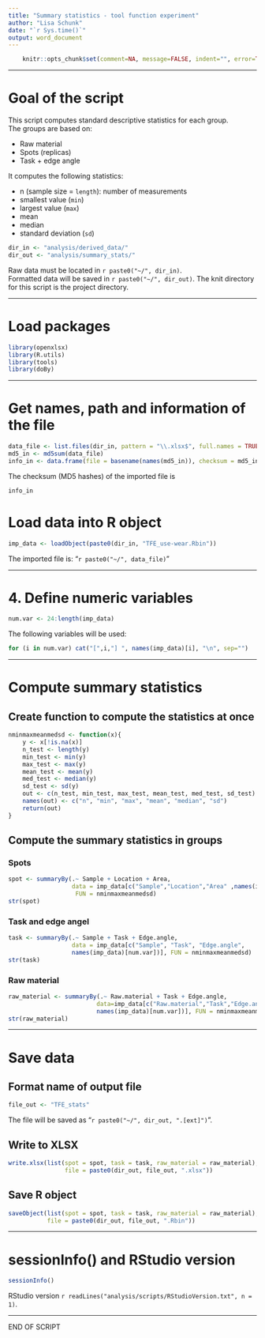 ```yaml
---
title: "Summary statistics - tool function experiment"
author: "Lisa Schunk"
date: "`r Sys.time()`"
output: word_document
---
```



```r
	knitr::opts_chunk$set(comment=NA, message=FALSE, indent="", error=TRUE)

```

---


# Goal of the script
This script computes standard descriptive statistics for each group.  
The groups are based on:

* Raw material 
* Spots (replicas) 
* Task + edge angle


It computes the following statistics:  

* n (sample size = `length`): number of measurements  
* smallest value (`min`)  
* largest value (`max`)
* mean  
* median  
* standard deviation (`sd`)

```r
dir_in <- "analysis/derived_data/"
dir_out <- "analysis/summary_stats/"

```

Raw data must be located in `r paste0("~/", dir_in)`.  
Formatted data will be saved in `r paste0("~/", dir_out)`.
The knit directory for this script is the project directory.

---


# Load packages
```r
library(openxlsx)
library(R.utils)
library(tools)
library(doBy)

```


---

# Get names, path and information of the file 
```r
data_file <- list.files(dir_in, pattern = "\\.xlsx$", full.names = TRUE)
md5_in <- md5sum(data_file)
info_in <- data.frame(file = basename(names(md5_in)), checksum = md5_in, row.names = NULL)

```


The checksum (MD5 hashes) of the imported file is  
```r
info_in

```


# Load data into R object
```r
imp_data <- loadObject(paste0(dir_in, "TFE_use-wear.Rbin"))

```

The imported file is: "`r paste0("~/", data_file)`"  

---


# 4. Define numeric variables
```r
num.var <- 24:length(imp_data)

```

The following variables will be used: 

```r
for (i in num.var) cat("[",i,"] ", names(imp_data)[i], "\n", sep="")

```

---


# Compute summary statistics
## Create function to compute the statistics at once
```r
nminmaxmeanmedsd <- function(x){
	y <- x[!is.na(x)]
	n_test <- length(y)
	min_test <- min(y)
	max_test <- max(y)
	mean_test <- mean(y)
 	med_test <- median(y)
 	sd_test <- sd(y)
 	out <- c(n_test, min_test, max_test, mean_test, med_test, sd_test)
 	names(out) <- c("n", "min", "max", "mean", "median", "sd")
 	return(out)
}

```

##  Compute the summary statistics in groups
### Spots
```r
spot <- summaryBy(.~ Sample + Location + Area, 
                  data = imp_data[c("Sample","Location","Area" ,names(imp_data)[num.var])], 
                   FUN = nminmaxmeanmedsd)
str(spot)

```


### Task and edge angel 
```r
task <- summaryBy(.~ Sample + Task + Edge.angle, 
                  data = imp_data[c("Sample", "Task", "Edge.angle",     
                  names(imp_data)[num.var])], FUN = nminmaxmeanmedsd)
str(task)

```

### Raw material
```r
raw_material <- summaryBy(.~ Raw.material + Task + Edge.angle, 
                         data=imp_data[c("Raw.material","Task","Edge.angle",
                         names(imp_data)[num.var])], FUN = nminmaxmeanmedsd)
str(raw_material)

```

---

# Save data
## Format name of output file
```r
file_out <- "TFE_stats"

```
The file will be saved as "`r paste0("~/", dir_out, ".[ext]")`".


## Write to XLSX
```r
write.xlsx(list(spot = spot, task = task, raw_material = raw_material), 
                file = paste0(dir_out, file_out, ".xlsx")) 

```


## Save R object
```r
saveObject(list(spot = spot, task = task, raw_material = raw_material), 
           file = paste0(dir_out, file_out, ".Rbin"))

```


---

# sessionInfo() and RStudio version

```r
sessionInfo()
```

RStudio version `r readLines("analysis/scripts/RStudioVersion.txt", n = 1)`.


---

END OF SCRIPT
